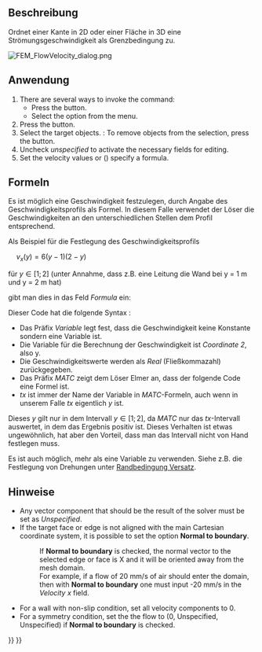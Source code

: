<languages/>

{{Docnav/de
|[[FEM_ConstraintInitialPressure/de|StartbedingungDruck]]
|[[FEM_ConstraintPlaneRotation/de|RandbedingungEbenenrotation]]
|[[FEM_Workbench/de|FEM]]
|IconL=FEM_ConstraintInitialPressure.svg
|IconR=FEM_ConstraintPlaneRotation.svg
|IconC=Workbench_FEM.svg
}}

{{GuiCommandContainer|
{{GuiCommand/de
|Name=FEM ConstraintFlowVelocity
|Name/de=FEM RandbedingungStrömungsgeschwindigkeit
|MenuLocation=Model → Fluid-Randbedingungen → Randbedingung Strömungsgeschwindigkeit
|Workbenches=[[FEM_Workbench/de|FEM]]
|SeeAlso=[[FEM_ConstraintInitialFlowVelocity/de|StartbedingungStrömungsgeschwindigkeit]]
}}
{{GuiCommandFemInfo/de
|Solvers=Elmer
}}
}}

<span id="Description"></span>
==Beschreibung==

Ordnet einer Kante in 2D oder einer Fläche in 3D eine Strömungsgeschwindigkeit als Grenzbedingung zu.

[[File:FEM_FlowVelocity_dialog.png]]
{{Caption|The FEM flow velocity task panel}}

<span id="Usage"></span>
==Anwendung==

# There are several ways to invoke the command:
#* Press the {{Button|[[Image:FEM_ConstraintFlowVelocity.svg|16px]] [[FEM_ConstraintFlowVelocity|Flow Velocity Boundary Condition]]}} button.
#* Select the {{MenuCommand|Model → Fluid Boundary Conditions → [[Image:FEM_ConstraintFlowVelocity.svg|16px]] Flow Velocity Boundary Condition}} option from the menu.
# Press the {{Button|Add}} button.
# Select the target objects. {{Version|1.1}}: To remove objects from the selection, press the {{Button|Remove}} button.
# Uncheck ''unspecified'' to activate the necessary fields for editing.
# Set the velocity values or ({{Version|0.21}}) specify a formula.

<span id="Formulas"></span>
==Formeln==

{{Version/de|0.21}}

Es ist möglich eine Geschwindigkeit festzulegen, durch Angabe des Geschwindigkeitsprofils als Formel. In diesem Falle verwendet der Löser die Geschwindigkeiten an den unterschiedlichen Stellen dem Profil entsprechend.

Als Beispiel für die Festlegung des Geschwindigkeitsprofils

<math>\quad
v_{x} (y)=6\left(y-1\right)\left(2-y\right)
</math>

für <math>y\in[1;2]</math> (unter Annahme, dass z.B. eine Leitung die Wand  bei y = 1 m und y = 2 m hat)

gibt man dies in das Feld ''Formula'' ein:</br>
{{incode| Variable Coordinate 2; Real MATC "6*(tx-1)*(2-tx)"}}

Dieser Code hat die folgende Syntax :
* Das Präfix ''Variable'' legt fest, dass die Geschwindigkeit keine Konstante sondern eine Variable ist.
* Die Variable für die Berechnung der Geschwindigkeit ist ''Coordinate 2'', also y.
* Die Geschwindigkeitswerte werden als ''Real'' (Fließkommazahl) zurückgegeben.
* Das Präfix ''MATC'' zeigt dem Löser Elmer an, dass der folgende Code eine Formel ist.
* ''tx'' ist immer der Name der Variable in ''MATC''-Formeln, auch wenn in unserem Falle ''tx'' eigentlich ''y'' ist.

Dieses ''y'' gilt nur in dem Intervall <math>y\in[1;2]</math>, da ''MATC'' nur das ''tx''-Intervall auswertet, in dem das Ergebnis positiv ist. Dieses Verhalten ist etwas ungewöhnlich, hat aber den Vorteil, dass man das Intervall nicht von Hand festlegen muss.

Es ist auch möglich, mehr als eine Variable zu verwenden. Siehe z.B. die Festlegung von Drehungen unter [[FEM_ConstraintDisplacement/de#Drehungen|Randbedingung Versatz]].

<span id="Notes"></span>
==Hinweise==

* Any vector component that should be the result of the solver must be set as ''Unspecified''.
* If the target face or edge is not aligned with the main Cartesian coordinate system, it is possible to set the option '''Normal to boundary'''.
*: If  '''Normal to boundary''' is checked, the normal vector to the selected edge or face is X and it will be oriented away from the mesh domain.
*: For example, if a flow of 20 mm/s of air should enter the domain, then with '''Normal to boundary''' one must input -20 mm/s in the ''Velocity x'' field.

* For a wall with non-slip condition, set all velocity components to 0.
* For a symmetry condition, set the the flow to (0, Unspecified, Unspecified) if '''Normal to boundary''' is checked.


{{Docnav/de
|[[FEM_ConstraintInitialPressure/de|StartbedingungDruck]]
|[[FEM_ConstraintPlaneRotation/de|RandbedingungEbenenrotation]]
|[[FEM_Workbench/de|FEM]]
|IconL=FEM_ConstraintInitialPressure.svg
|IconR=FEM_ConstraintPlaneRotation.svg
|IconC=Workbench_FEM.svg
}}

{{FEM Tools navi{{#translation:}}}}
{{Userdocnavi{{#translation:}}}}